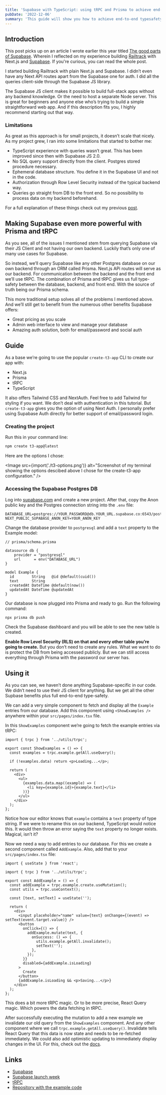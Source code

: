 ```yaml
---
title: 'Supabase with TypeScript: using tRPC and Prisma to achieve end-to-end typesafety'
pubDate: '2022-12-06'
summary: 'This guide will show you how to achieve end-to-end typesafety in a Supabase app with Next.js, tRPC and Prisma.'
---
```



## Introduction

This post picks up on an article I wrote earlier this year titled [The good parts of Supabase](https://noahflk.com/blog/supabase-the-good-parts). Wherein I reflected on my experience building [Railtrack](https://github.com/noahflk/railtrack) with Next.js and [Supabase](https://supabase.com/). If you're curious, you can read the whole post.

I started building Railtrack with plain Next.js and Supabase. I didn’t even have any Next API routes apart from the Supabase one for auth. I did all the queries client-side through the Supabase JS library.

The Supabase JS client makes it possible to build full-stack apps without any backend knowledge. Or the need to host a separate Node server. This is great for beginners and anyone else who’s trying to build a simple straightforward web app. And if this description fits you, I highly recommend starting out that way.

### Limitations

As great as this approach is for small projects, it doesn’t scale that nicely. As my project grew, I ran into some limitations that started to bother me:

- TypeScript experience with queries wasn’t great. This has been improved since then with Supabase JS 2.0.
- No SQL query support directly from the client. Postgres stored procedure necessary.
- Ephemeral database structure. You define it in the Supabase UI and not in the code.
- Authorization through Row Level Security instead of the typical backend way.
- Queries go straight from DB to the front end. So no possibility to process data on my backend beforehand.

For a full explanation of these things check out my previous [post](https://noahflk.com/blog/supabase-the-good-parts).

## Making Supabase even more powerful with Prisma and tRPC

As you see, all of the issues I mentioned stem from querying Supabase via their JS Client and not having our own backend. Luckily that’s only one of many use cases for Supabase.

So instead, we’ll query Supabase like any other Postgres database on our own backend through an ORM called Prisma. Next.js APi routes will serve as our backend. For communication between the backend and the front end we’ll use tRPC. The combination of Prisma and tRPC gives us full type-safety between the database, backend, and front end. With the source of truth being our Prisma schema.

This more traditional setup solves all of the problems I mentioned above. And we’ll still get to benefit from the numerous other benefits Supabase offers:

- Great pricing as you scale
- Admin web interface to view and manage your database
- Amazing auth solution, both for email/password and social auth

## Guide

As a base we’re going to use the popular `create-t3-app` CLI to create our app with:

- Next.js
- Prisma
- tRPC
- TypeScript

It also offers Tailwind CSS and NextAuth. Feel free to add Tailwind for styling if you want. We don’t deal with authentication in this tutorial. But `create-t3-app` gives you the option of using Next Auth. I personally prefer using Supabase Auth directly for better support of email/password login.

### Creating the project

Run this in your command line:

```bash
npm create t3-app@latest
```

Here are the options I chose:

<Image
  src={import('./t3-options.png')}
  alt="Screenshot of my terminal showing the options descibed above I chose for the create-t3-app configuration."
/>

### Accessing the Supabase Postgres DB

Log into [supabase.com](http://supabase.com) and create a new project. After that, copy the Anon public key and the Postgres connection string into the `.env` file:

```
DATABASE_URL=postgres://YOUR_PASSWORD@db.YOUR_URL.supabase.co:6543/postgres
NEXT_PUBLIC_SUPABASE_ANON_KEY=YOUR_ANON_KEY
```

Change the database provider to `postgresql` and add a `text` property to the Example model:

```prisma
// prisma/schema.prisma

datasource db {
    provider = "postgresql"
    url      = env("DATABASE_URL")
}

model Example {
  id        String   @id @default(cuid())
  text      String
  createdAt DateTime @default(now())
  updatedAt DateTime @updatedAt
}
```

Our database is now plugged into Prisma and ready to go. Run the following command:

```bash
npx prisma db push
```

Check the Supabase dashboard and you will be able to see the new table is created.

**Enable Row Level Security (RLS) on that and every other table you’re going to create.** But you don’t need to create any rules. What we want to do is protect the DB from being accessed publicly. But we can still access everything through Prisma with the password our server has.

## Using it

As you can see, we haven’t done anything Supabase-specific in our code. We didn’t need to use their JS client for anything. But we get all the other Supbase benefits plus full end-to-end type-safety.

We can add a very simple component to fetch and display all the `Example` entries from our database. Add this component using `<ShowExamples />` anywhere within your `src/pages/index.tsx` file.

In this `ShowExamples` component we’re going to fetch the example entries via tRPC:

```tsx
import { trpc } from '../utils/trpc';

export const ShowExamples = () => {
  const examples = trpc.example.getAll.useQuery();

  if (!examples.data) return <p>Loading...</p>;

  return (
    <div>
      <ul>
        {examples.data.map((example) => (
          <li key={example.id}>{example.text}</li>
        ))}
      </ul>
    </div>
  );
};
```

Notice how our editor knows that `example` contains a `text` property of type string. If we were to rename this on our backend, TypeScript would notice this. It would then throw an error saying the `text` property no longer exists. Magical, isn’t it?

Now we need a way to add entries to our database. For this we create a second component called `AddExample`. Also, add that to your `src/pages/index.tsx` file:

```tsx
import { useState } from 'react';

import { trpc } from '../utils/trpc';

export const AddExample = () => {
  const addExample = trpc.example.create.useMutation();
  const utils = trpc.useContext();

  const [text, setText] = useState('');

  return (
    <div>
      <input placeholder="name" value={text} onChange={(event) => setText(event.target.value)} />
      <button
        onClick={() => {
          addExample.mutate(text, {
            onSuccess: () => {
              utils.example.getAll.invalidate();
              setText('');
            },
          });
        }}
        disabled={addExample.isLoading}
      >
        Create
      </button>
      {addExample.isLoading && <p>Saving...</p>}
    </div>
  );
};
```

This does a bit more tRPC magic. Or to be more precise, React Query magic. Which powers the data fetching in tRPC.

After successfully executing the mutation to add a new example we invalidate our old query from the `ShowExamples` component. And any other component where we call `trpc.example.getAll.useQuery()`. Invalidate tells React Query that this data is now state and needs to be re-fetched immediately. We could also add optimistic updating to immediately display changes in the UI. For this, check out the [docs](https://tanstack.com/query/v4/docs/guides/optimistic-updates).

## Links

- [Supabase](https://supabase.com)
- [Supabase launch week](https://supabase.com/launch-week)
- [tRPC](https://trpc.io)
- [Repository with the example code](https://github.com/noahflk/typesafe-supabase-example)
